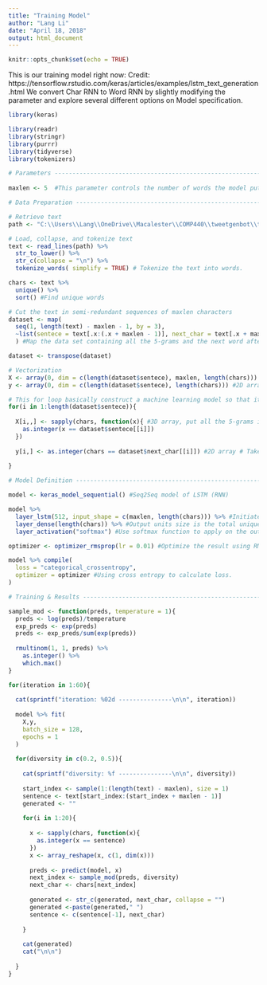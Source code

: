 ```yaml
---
title: "Training Model"
author: "Lang Li"
date: "April 18, 2018"
output: html_document
---
```


```r
knitr::opts_chunk$set(echo = TRUE)
```

This is our training model right now: Credit: https://tensorflow.rstudio.com/keras/articles/examples/lstm_text_generation.html
We convert Char RNN to Word RNN by slightly modifying the parameter and explore several different options on Model specification.
```r
library(keras)

library(readr)
library(stringr)
library(purrr)
library(tidyverse)
library(tokenizers)
```

```r
# Parameters --------------------------------------------------------------
 
maxlen <- 5  #This parameter controls the number of words the model puts in, in this case, the model considered all 5-grams.

# Data Preparation --------------------------------------------------------

# Retrieve text
path <- "C:\\Users\\Lang\\OneDrive\\Macalester\\COMP440\\tweetgenbot\\tweetText.txt" 

# Load, collapse, and tokenize text
text <- read_lines(path) %>%
  str_to_lower() %>%
  str_c(collapse = "\n") %>%
  tokenize_words( simplify = TRUE) # Tokenize the text into words.

chars <- text %>% 
  unique() %>%
  sort() #Find unique words
```

```r
# Cut the text in semi-redundant sequences of maxlen characters
dataset <- map(
  seq(1, length(text) - maxlen - 1, by = 3), 
  ~list(sentece = text[.x:(.x + maxlen - 1)], next_char = text[.x + maxlen])
  ) #Map the data set containing all the 5-grams and the next word after that.

dataset <- transpose(dataset)

# Vectorization
X <- array(0, dim = c(length(dataset$sentece), maxlen, length(chars))) #Construct a 3D array
y <- array(0, dim = c(length(dataset$sentece), length(chars))) #2D array for 

# This for loop basically construct a machine learning model so that it can predict the next word appears after the trigram.
for(i in 1:length(dataset$sentece)){
  
  X[i,,] <- sapply(chars, function(x){ #3D array, put all the 5-grams into X
    as.integer(x == dataset$sentece[[i]])
  })
  
  y[i,] <- as.integer(chars == dataset$next_char[[i]]) #2D array # Take the next character into y. 
  
}
```

```r
# Model Definition --------------------------------------------------------

model <- keras_model_sequential() #Seq2Seq model of LSTM (RNN)

model %>%
  layer_lstm(512, input_shape = c(maxlen, length(chars))) %>% #Initiate a LSTM model with 128 hidden unit
  layer_dense(length(chars)) %>% #Output units size is the total unique words length
  layer_activation("softmax") #Use softmax function to apply on the output.

optimizer <- optimizer_rmsprop(lr = 0.01) #Optimize the result using RMSProp. Suitable for RNN. 

model %>% compile(
  loss = "categorical_crossentropy", 
  optimizer = optimizer #Using cross entropy to calculate loss.
)
```

```r
# Training & Results ----------------------------------------------------

sample_mod <- function(preds, temperature = 1){
  preds <- log(preds)/temperature
  exp_preds <- exp(preds)
  preds <- exp_preds/sum(exp(preds))
  
  rmultinom(1, 1, preds) %>% 
    as.integer() %>%
    which.max()
}
```

```r
for(iteration in 1:60){
  
  cat(sprintf("iteration: %02d ---------------\n\n", iteration))
  
  model %>% fit(
    X,y,
    batch_size = 128,
    epochs = 1
  )
  
  for(diversity in c(0.2, 0.5)){
    
    cat(sprintf("diversity: %f ---------------\n\n", diversity))
    
    start_index <- sample(1:(length(text) - maxlen), size = 1)
    sentence <- text[start_index:(start_index + maxlen - 1)]
    generated <- ""
    
    for(i in 1:20){
      
      x <- sapply(chars, function(x){
        as.integer(x == sentence)
      })
      x <- array_reshape(x, c(1, dim(x)))
      
      preds <- predict(model, x)
      next_index <- sample_mod(preds, diversity)
      next_char <- chars[next_index]
      
      generated <- str_c(generated, next_char, collapse = "")
      generated <-paste(generated," ")
      sentence <- c(sentence[-1], next_char)
      
    }
    
    cat(generated)
    cat("\n\n")
    
  }
}
```

